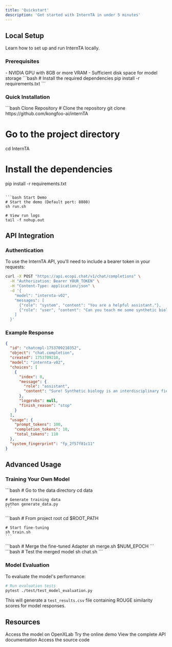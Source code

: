 ```yaml
---
title: 'Quickstart'
description: 'Get started with InternTA in under 5 minutes'
---
```


## Local Setup

Learn how to set up and run InternTA locally.

### Prerequisites

<AccordionGroup>
  <Accordion icon="microchip" title="Hardware Requirements">
    - NVIDIA GPU with 8GB or more VRAM
    - Sufficient disk space for model storage
  </Accordion>
  <Accordion icon="box" title="Software Requirements">
    ```bash
    # Install the required dependencies
    pip install -r requirements.txt
    ```
  </Accordion>
</AccordionGroup>

### Quick Installation

<CodeGroup>
  ```bash Clone Repository
  # Clone the repository
  git clone https://github.com/kongfoo-ai/internTA
  
  # Go to the project directory
  cd InternTA
  
  # Install the dependencies
  pip install -r requirements.txt
  ```

  ```bash Start Demo
  # Start the demo (Default port: 8080)
  sh run.sh
  
  # View run logs 
  tail -f nohup.out
  ```
</CodeGroup>

## API Integration

### Authentication

To use the InternTA API, you'll need to include a bearer token in your requests:

```bash
curl -X POST "https://api.ecopi.chat/v1/chat/completions" \
  -H "Authorization: Bearer YOUR_TOKEN" \
  -H "Content-Type: application/json" \
  -d '{
    "model": "internta-v02",
    "messages": [
      {"role": "system", "content": "You are a helpful assistant."},
      {"role": "user", "content": "Can you teach me some synthetic biology?"}
    ]
  }'
```

### Example Response

```json
{
  "id": "chatcmpl-1753709210352",
  "object": "chat.completion",
  "created": 1753709210,
  "model": "internta-v02",
  "choices": [
    {
      "index": 0,
      "message": {
        "role": "assistant",
        "content": "Sure! Synthetic biology is an interdisciplinary field that combines biology, engineering, and computer science to design and construct new biological parts, devices, and systems. Here are some key concepts and areas within synthetic biology:\n\n1. **Basic Concepts**:\n   - **DNA as a Programming Language**: In synthetic biology, DNA is often viewed as a code that can be manipulated to create new functions in organisms.\n   - **Genetic Engineering**: Techniques like CRISPR-Cas9 allow scientists to edit genes with precision, enabling the modification of organisms for desired traits.\n\n2. **Key Techniques**:\n   - **Gene Synthesis**: The process of artificially creating genes in the lab, allowing for the design of new genetic sequences.\n   - **Pathway Engineering**: Modifying metabolic pathways in organisms to produce desired compounds, such as biofuels or pharmaceuticals.\n   - **Synthetic Circuits**: Creating genetic circuits that can control gene expression in response to specific signals, similar to electronic circuits.\n\n3. **Applications**:\n   - **Medicine**: Developing new therapies, vaccines, and diagnostic tools. For example, engineered bacteria can be used to produce insulin.\n   - **Agriculture**: Creating genetically modified crops that are resistant to pests or have enhanced nutritional value.\n   - **Environmental**: Engineering microbes to degrade pollutants or capture carbon dioxide.\n\n4. **Ethical Considerations**:\n   - The manipulation of life forms raises ethical questions about safety, biodiversity, and the potential consequences of releasing engineered organisms into the environment.\n\n5. **Future Directions**:\n   - Advances in synthetic biology could lead to breakthroughs in personalized medicine, sustainable energy, and innovative materials.\n\nIf you have specific topics or questions within synthetic biology that you'd like to explore further, feel free to ask!"
      },
      "logprobs": null,
      "finish_reason": "stop"
    }
  ],
  "usage": {
    "prompt_tokens": 100,
    "completion_tokens": 10,
    "total_tokens": 110
  },
  "system_fingerprint": "fp_2f57f81c11"
}
```

## Advanced Usage

### Training Your Own Model

<AccordionGroup>
  <Accordion icon="database" title="1. Generate Training Data">
    ```bash
    # Go to the data directory
    cd data
    
    # Generate training data
    python generate_data.py
    ```
  </Accordion>
  
  <Accordion icon="gear" title="2. Fine-tune the Model">
    ```bash
    # From project root
    cd $ROOT_PATH
    
    # Start fine-tuning
    sh train.sh
    ```
  </Accordion>
  
  <Accordion icon="code-merge" title="3. Merge Model Weights">
    ```bash
    # Merge the fine-tuned Adapter
    sh merge.sh $NUM_EPOCH
    ```
  </Accordion>
  
  <Accordion icon="vial" title="4. Test the Model">
    ```bash
    # Test the merged model
    sh chat.sh
    ```
  </Accordion>
</AccordionGroup>

### Model Evaluation

To evaluate the model's performance:

```bash
# Run evaluation tests
pytest ./test/test_model_evaluation.py
```

This will generate a `test_results.csv` file containing ROUGE similarity scores for model responses.

## Resources

<CardGroup>
  <Card
    title="Model Repository"
    icon="box-archive"
    href="https://openxlab.org.cn/models/detail/Kongfoo_EC/internTA"
  >
    Access the model on OpenXLab
  </Card>
  <Card
    title="Live Demo"
    icon="play"
    href="https://ecopi.chat"
  >
    Try the online demo
  </Card>
  <Card
    title="API Reference"
    icon="code"
    href="/api-reference/introduction"
  >
    View the complete API documentation
  </Card>
  <Card
    title="GitHub"
    icon="github"
    href="https://github.com/kongfoo-ai/internTA"
  >
    Access the source code
  </Card>
</CardGroup>
